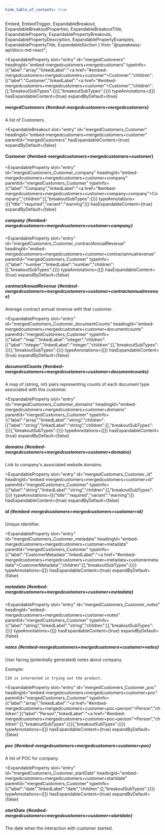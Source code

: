 ```yaml
---
hide_table_of_contents: true
---
```

  Embed,
  EmbedTrigger,
  ExpandableBreakout,
  ExpandableBreakoutProperties,
  ExpandableBreakoutTitle,
  ExpandableProperty,
  ExpandablePropertyBreakouts,
  ExpandablePropertyDescription,
  ExpandablePropertyExamples,
  ExpandablePropertyTitle,
  ExpandableSection
} from "@speakeasy-api/docs-md-react";

<ExpandableSection>

<ExpandableProperty
  slot="entry"
  id="mergedCustomers"
  headingId="embed-mergedcustomers+mergedcustomers"
  typeInfo={{"label":"array","linkedLabel":"<a href=\"#embed-mergedcustomers+mergedcustomers+customer\">Customer</a>","children":[{"label":"Customer","linkedLabel":"<a href=\"#embed-mergedcustomers+mergedcustomers+customer\">Customer</a>","children":[],"breakoutSubTypes":{}}],"breakoutSubTypes":{}}}
  typeAnnotations={[]}
  hasExpandableContent={true}
  expandByDefault={true}
>

<ExpandablePropertyTitle slot="title">

##### mergedCustomers \{#embed-mergedcustomers+mergedcustomers\}

</ExpandablePropertyTitle>

<ExpandablePropertyDescription slot="description">

A list of Customers.

</ExpandablePropertyDescription>

<ExpandablePropertyBreakouts slot="breakouts">

<ExpandableBreakout
  slot="entry"
  id="mergedCustomers_Customer"
  headingId="embed-mergedcustomers+mergedcustomers+customer"
  parentId="mergedCustomers"
  hasExpandableContent={true}
  expandByDefault={false}
>

<ExpandableBreakoutTitle slot="title">

#### Customer \{#embed-mergedcustomers+mergedcustomers+customer\}

</ExpandableBreakoutTitle>

<ExpandableBreakoutProperties slot="properties">

<ExpandableProperty
  slot="entry"
  id="mergedCustomers_Customer_company"
  headingId="embed-mergedcustomers+mergedcustomers+customer+company"
  parentId="mergedCustomers_Customer"
  typeInfo={{"label":"Company","linkedLabel":"<a href=\"#embed-mergedcustomers+mergedcustomers+customer+company+company\">Company</a>","children":[],"breakoutSubTypes":{}}}
  typeAnnotations={[{"title":"required","variant":"warning"}]}
  hasExpandableContent={true}
  expandByDefault={false}
>

<ExpandablePropertyTitle slot="title">

##### company \{#embed-mergedcustomers+mergedcustomers+customer+company\}

</ExpandablePropertyTitle>

<ExpandablePropertyBreakouts slot="breakouts">

<Embed slot="embed">

<EmbedTrigger slot="trigger" embedTitle="company" triggerText="View company details">

<Embedcompany />

</EmbedTrigger>

</Embed>

</ExpandablePropertyBreakouts>

</ExpandableProperty>

<ExpandableProperty
  slot="entry"
  id="mergedCustomers_Customer_contractAnnualRevenue"
  headingId="embed-mergedcustomers+mergedcustomers+customer+contractannualrevenue"
  parentId="mergedCustomers_Customer"
  typeInfo={{"label":"number","linkedLabel":"number","children":[],"breakoutSubTypes":{}}}
  typeAnnotations={[]}
  hasExpandableContent={true}
  expandByDefault={false}
>

<ExpandablePropertyTitle slot="title">

##### contractAnnualRevenue \{#embed-mergedcustomers+mergedcustomers+customer+contractannualrevenue\}

</ExpandablePropertyTitle>

<ExpandablePropertyDescription slot="description">

Average contract annual revenue with that customer.

</ExpandablePropertyDescription>

</ExpandableProperty>

<ExpandableProperty
  slot="entry"
  id="mergedCustomers_Customer_documentCounts"
  headingId="embed-mergedcustomers+mergedcustomers+customer+documentcounts"
  parentId="mergedCustomers_Customer"
  typeInfo={{"label":"map","linkedLabel":"integer","children":[{"label":"integer","linkedLabel":"integer","children":[],"breakoutSubTypes":{}}],"breakoutSubTypes":{}}}
  typeAnnotations={[]}
  hasExpandableContent={true}
  expandByDefault={false}
>

<ExpandablePropertyTitle slot="title">

##### documentCounts \{#embed-mergedcustomers+mergedcustomers+customer+documentcounts\}

</ExpandablePropertyTitle>

<ExpandablePropertyDescription slot="description">

A map of \{string, int\} pairs representing counts of each document type associated with this customer.

</ExpandablePropertyDescription>

</ExpandableProperty>

<ExpandableProperty
  slot="entry"
  id="mergedCustomers_Customer_domains"
  headingId="embed-mergedcustomers+mergedcustomers+customer+domains"
  parentId="mergedCustomers_Customer"
  typeInfo={{"label":"array","linkedLabel":"string","children":[{"label":"string","linkedLabel":"string","children":[],"breakoutSubTypes":{}}],"breakoutSubTypes":{}}}
  typeAnnotations={[]}
  hasExpandableContent={true}
  expandByDefault={false}
>

<ExpandablePropertyTitle slot="title">

##### domains \{#embed-mergedcustomers+mergedcustomers+customer+domains\}

</ExpandablePropertyTitle>

<ExpandablePropertyDescription slot="description">

Link to company's associated website domains.

</ExpandablePropertyDescription>

</ExpandableProperty>

<ExpandableProperty
  slot="entry"
  id="mergedCustomers_Customer_id"
  headingId="embed-mergedcustomers+mergedcustomers+customer+id"
  parentId="mergedCustomers_Customer"
  typeInfo={{"label":"string","linkedLabel":"string","children":[],"breakoutSubTypes":{}}}
  typeAnnotations={[{"title":"required","variant":"warning"}]}
  hasExpandableContent={true}
  expandByDefault={false}
>

<ExpandablePropertyTitle slot="title">

##### id \{#embed-mergedcustomers+mergedcustomers+customer+id\}

</ExpandablePropertyTitle>

<ExpandablePropertyDescription slot="description">

Unique identifier.

</ExpandablePropertyDescription>

</ExpandableProperty>

<ExpandableProperty
  slot="entry"
  id="mergedCustomers_Customer_metadata"
  headingId="embed-mergedcustomers+mergedcustomers+customer+metadata"
  parentId="mergedCustomers_Customer"
  typeInfo={{"label":"CustomerMetadata","linkedLabel":"<a href=\"#embed-mergedcustomers+mergedcustomers+customer+metadata+customermetadata\">CustomerMetadata</a>","children":[],"breakoutSubTypes":{}}}
  typeAnnotations={[]}
  hasExpandableContent={true}
  expandByDefault={false}
>

<ExpandablePropertyTitle slot="title">

##### metadata \{#embed-mergedcustomers+mergedcustomers+customer+metadata\}

</ExpandablePropertyTitle>

<ExpandablePropertyBreakouts slot="breakouts">

<Embed slot="embed">

<EmbedTrigger slot="trigger" embedTitle="metadata" triggerText="View metadata details">

<Embedmetadata />

</EmbedTrigger>

</Embed>

</ExpandablePropertyBreakouts>

</ExpandableProperty>

<ExpandableProperty
  slot="entry"
  id="mergedCustomers_Customer_notes"
  headingId="embed-mergedcustomers+mergedcustomers+customer+notes"
  parentId="mergedCustomers_Customer"
  typeInfo={{"label":"string","linkedLabel":"string","children":[],"breakoutSubTypes":{}}}
  typeAnnotations={[]}
  hasExpandableContent={true}
  expandByDefault={false}
>

<ExpandablePropertyTitle slot="title">

##### notes \{#embed-mergedcustomers+mergedcustomers+customer+notes\}

</ExpandablePropertyTitle>

<ExpandablePropertyDescription slot="description">

User facing (potentially generated) notes about company.

</ExpandablePropertyDescription>

<ExpandablePropertyExamples slot="examples">

_Example:_

```
CIO is interested in trying out the product.
```

</ExpandablePropertyExamples>

</ExpandableProperty>

<ExpandableProperty
  slot="entry"
  id="mergedCustomers_Customer_poc"
  headingId="embed-mergedcustomers+mergedcustomers+customer+poc"
  parentId="mergedCustomers_Customer"
  typeInfo={{"label":"array","linkedLabel":"<a href=\"#embed-mergedcustomers+mergedcustomers+customer+poc+person\">Person</a>","children":[{"label":"Person","linkedLabel":"<a href=\"#embed-mergedcustomers+mergedcustomers+customer+poc+person\">Person</a>","children":[],"breakoutSubTypes":{}}],"breakoutSubTypes":{}}}
  typeAnnotations={[]}
  hasExpandableContent={true}
  expandByDefault={false}
>

<ExpandablePropertyTitle slot="title">

##### poc \{#embed-mergedcustomers+mergedcustomers+customer+poc\}

</ExpandablePropertyTitle>

<ExpandablePropertyDescription slot="description">

A list of POC for company.

</ExpandablePropertyDescription>

<ExpandablePropertyBreakouts slot="breakouts">

<Embed slot="embed">

<EmbedTrigger slot="trigger" embedTitle="poc" triggerText="View poc details">

<Embedpoc />

</EmbedTrigger>

</Embed>

</ExpandablePropertyBreakouts>

</ExpandableProperty>

<ExpandableProperty
  slot="entry"
  id="mergedCustomers_Customer_startDate"
  headingId="embed-mergedcustomers+mergedcustomers+customer+startdate"
  parentId="mergedCustomers_Customer"
  typeInfo={{"label":"date","linkedLabel":"date","children":[],"breakoutSubTypes":{}}}
  typeAnnotations={[]}
  hasExpandableContent={true}
  expandByDefault={false}
>

<ExpandablePropertyTitle slot="title">

##### startDate \{#embed-mergedcustomers+mergedcustomers+customer+startdate\}

</ExpandablePropertyTitle>

<ExpandablePropertyDescription slot="description">

The date when the interaction with customer started.

</ExpandablePropertyDescription>

</ExpandableProperty>

</ExpandableBreakoutProperties>

</ExpandableBreakout>

</ExpandablePropertyBreakouts>

</ExpandableProperty>

</ExpandableSection>